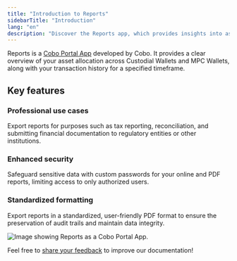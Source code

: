 ```yaml
---
title: "Introduction to Reports"
sidebarTitle: "Introduction"
lang: "en"
description: "Discover the Reports app, which provides insights into asset allocation and transaction history for effective financial management."
---
```

Reports is a [Cobo Portal App](/en/apps/introduction) developed by Cobo.  It provides a clear overview of your asset allocation across Custodial Wallets and MPC Wallets, along with your transaction history for a specified timeframe.

## Key features
### Professional use cases
Export reports for purposes such as tax reporting, reconciliation, and submitting financial documentation to regulatory entities or other institutions.

### Enhanced security
Safeguard sensitive data with custom passwords for your online and PDF reports, limiting access to only authorized users.

### Standardized formatting
Export reports in a standardized, user-friendly PDF format to ensure the preservation of audit trails and maintain data integrity.

<img src="/en/images/portal-apps/reports/form.png" className="full_screen" alt="Image showing Reports as a Cobo Portal App."/>

<Tip>Feel free to [share your feedback](https://forms.zohopublic.com/cobo/form/DocumentFeedbackForm/formperma/QvLOhxJv1_JMsJ-1dleZ8Itb_7rzN-LtgvsDdxosoVI?referrername=manuals) to improve our documentation!</Tip>